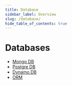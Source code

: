 ```yaml
---
title: Database
sidebar_label: Overview
slug: /database/
hide_table_of_contents: true
---
```


# Databases

- [Mongo DB](/docs/database/mongodb)
- [Postgre DB](/docs/database/postgredb)
- [Dynamo DB](/docs/database/dynamodb)
- [ORM](/docs/database/orm)